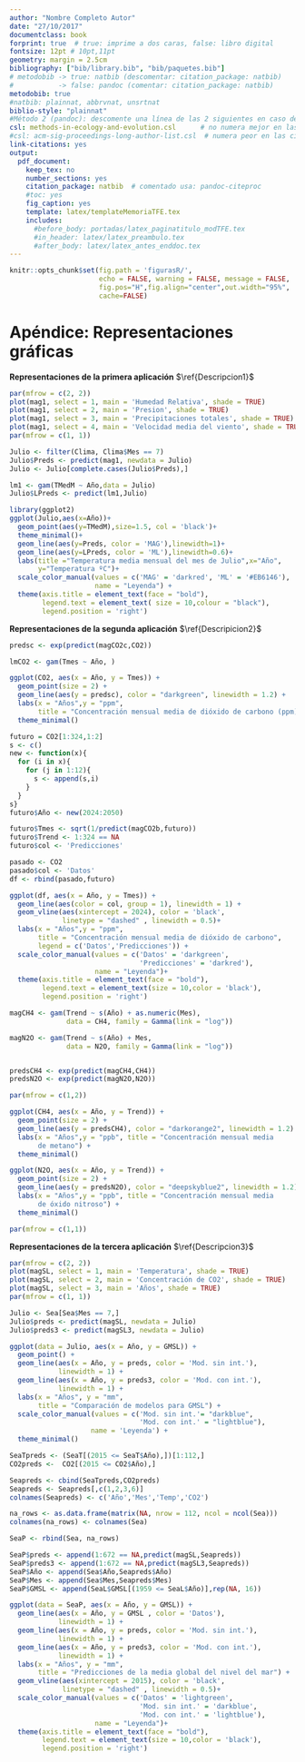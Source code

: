 ```yaml
---
author: "Nombre Completo Autor"
date: "27/10/2017"
documentclass: book
forprint: true  # true: imprime a dos caras, false: libro digital
fontsize: 12pt # 10pt,11pt
geometry: margin = 2.5cm 
bibliography: ["bib/library.bib", "bib/paquetes.bib"]
# metodobib -> true: natbib (descomentar: citation_package: natbib) 
#           -> false: pandoc (comentar: citation_package: natbib)
metodobib: true
#natbib: plainnat, abbrvnat, unsrtnat
biblio-style: "plainnat"
#Método 2 (pandoc): descomente una línea de las 2 siguientes en caso de usarlo
csl: methods-in-ecology-and-evolution.csl      # no numera mejor en las citas
#csl: acm-sig-proceedings-long-author-list.csl  # numera peor en las citas
link-citations: yes
output: 
  pdf_document:
    keep_tex: no
    number_sections: yes
    citation_package: natbib  # comentado usa: pandoc-citeproc
    #toc: yes
    fig_caption: yes
    template: latex/templateMemoriaTFE.tex
    includes:
      #before_body: portadas/latex_paginatitulo_modTFE.tex
      #in_header: latex/latex_preambulo.tex
      #after_body: latex/latex_antes_enddoc.tex
---
```




```r
knitr::opts_chunk$set(fig.path = 'figurasR/',
                      echo = FALSE, warning = FALSE, message = FALSE,
                      fig.pos="H",fig.align="center",out.width="95%",
                      cache=FALSE)

```


<!-- \setcounter{chapter}{2} -->
<!-- \setcounter{chapter}{2} escribir 2 para capítulo 3  -->
<!-- \pagenumbering{arabic} -->


\ifdefined\ifprincipal
\else
\setlength{\parindent}{1em}
\pagestyle{fancy}
\setcounter{tocdepth}{4}
\tableofcontents
<!-- \nocite{*} -->
\fi

\ifdefined\ifdoblecara
\fancyhead{}{}
\fancyhead[LE,RO]{\scriptsize\rightmark}
\fancyfoot[LO,RE]{\scriptsize\slshape \leftmark}
\fancyfoot[C]{}
\fancyfoot[LE,RO]{\footnotesize\thepage}
\else
\fancyhead{}{}
\fancyhead[RO]{\scriptsize\rightmark}
\fancyfoot[LO]{\scriptsize\slshape \leftmark}
\fancyfoot[C]{}
\fancyfoot[RO]{\footnotesize\thepage}
\fi
\renewcommand{\headrulewidth}{0.4pt}
\renewcommand{\footrulewidth}{0.4pt}

# Apéndice: Representaciones gráficas {#Apendice2}

**Representaciones de la primera aplicación** $\ref{Descripcion1}$


```r
par(mfrow = c(2, 2))
plot(mag1, select = 1, main = 'Humedad Relativa', shade = TRUE)
plot(mag1, select = 2, main = 'Presion', shade = TRUE)
plot(mag1, select = 3, main = 'Precipitaciones totales', shade = TRUE)
plot(mag1, select = 4, main = 'Velocidad media del viento', shade = TRUE)
par(mfrow = c(1, 1))
```

```r
Julio <- filter(Clima, Clima$Mes == 7)
Julio$Preds <- predict(mag1, newdata = Julio)
Julio <- Julio[complete.cases(Julio$Preds),]

lm1 <- gam(TMedM ~ Año,data = Julio)
Julio$LPreds <- predict(lm1,Julio)

library(ggplot2)
ggplot(Julio,aes(x=Año))+
  geom_point(aes(y=TMedM),size=1.5, col = 'black')+
  theme_minimal()+
  geom_line(aes(y=Preds, color = 'MAG'),linewidth=1)+
  geom_line(aes(y=LPreds, color = 'ML'),linewidth=0.6)+
  labs(title ="Temperatura media mensual del mes de Julio",x="Año",
       y="Temperatura ºC")+
  scale_color_manual(values = c('MAG' = 'darkred', 'ML' = '#EB6146'),
                     name = "Leyenda") + 
  theme(axis.title = element_text(face = "bold"),
        legend.text = element_text( size = 10,colour = "black"),
        legend.position = 'right')
```

**Representaciones de la segunda aplicación** $\ref{Descripicion2}$

```r
predsc <- exp(predict(magCO2c,CO2))

lmCO2 <- gam(Tmes ~ Año, )

ggplot(CO2, aes(x = Año, y = Tmes)) +
  geom_point(size = 2) + 
  geom_line(aes(y = predsc), color = "darkgreen", linewidth = 1.2) + 
  labs(x = "Años",y = "ppm",
       title = "Concentración mensual media de dióxido de carbono (ppm)") +
  theme_minimal()

```

```r

futuro = CO2[1:324,1:2]
s <- c()
new <- function(x){
  for (i in x){
    for (j in 1:12){
      s <- append(s,i)
    }
  }
s}
futuro$Año <- new(2024:2050)

futuro$Tmes <- sqrt(1/predict(magCO2b,futuro))
futuro$Trend <- 1:324 == NA
futuro$col <- 'Predicciones' 

pasado <- CO2
pasado$col <- 'Datos'
df <- rbind(pasado,futuro)

ggplot(df, aes(x = Año, y = Tmes)) +
  geom_line(aes(color = col, group = 1), linewidth = 1) +
  geom_vline(aes(xintercept = 2024), color = 'black',
             linetype = "dashed" , linewidth = 0.5)+
  labs(x = "Años",y = "ppm", 
       title = "Concentración mensual media de dióxido de carbono",
       legend = c('Datos','Predicciones')) +
  scale_color_manual(values = c('Datos' = 'darkgreen',
                                'Predicciones' = 'darkred'),
                     name = "Leyenda")+
  theme(axis.title = element_text(face = "bold"),
        legend.text = element_text(size = 10,color = 'black'),
        legend.position = 'right')
```


```r
magCH4 <- gam(Trend ~ s(Año) + as.numeric(Mes), 
              data = CH4, family = Gamma(link = "log"))

magN2O <- gam(Trend ~ s(Año) + Mes, 
              data = N2O, family = Gamma(link = "log"))


predsCH4 <- exp(predict(magCH4,CH4))
predsN2O <- exp(predict(magN2O,N2O))

par(mfrow = c(1,2))

ggplot(CH4, aes(x = Año, y = Trend)) +
  geom_point(size = 2) + 
  geom_line(aes(y = predsCH4), color = "darkorange2", linewidth = 1.2) + 
  labs(x = "Años",y = "ppb", title = "Concentración mensual media
       de metano") +
  theme_minimal()

ggplot(N2O, aes(x = Año, y = Trend)) +
  geom_point(size = 2) + 
  geom_line(aes(y = predsN2O), color = "deepskyblue2", linewidth = 1.2) + 
  labs(x = "Años",y = "ppb", title = "Concentración mensual media
       de óxido nitroso") +
  theme_minimal()

par(mfrow = c(1,1))

```


**Representaciones de la tercera aplicación** $\ref{Descripcion3}$


```r
par(mfrow = c(2, 2))
plot(magSL, select = 1, main = 'Temperatura', shade = TRUE)
plot(magSL, select = 2, main = 'Concentración de CO2', shade = TRUE)
plot(magSL, select = 3, main = 'Años', shade = TRUE)
par(mfrow = c(1, 1))
```

```r
Julio <- Sea[Sea$Mes == 7,]
Julio$preds <- predict(magSL, newdata = Julio)
Julio$preds3 <- predict(magSL3, newdata = Julio)

ggplot(data = Julio, aes(x = Año, y = GMSL)) +
  geom_point() +
  geom_line(aes(x = Año, y = preds, color = 'Mod. sin int.'),
            linewidth = 1) +
  geom_line(aes(x = Año, y = preds3, color = 'Mod. con int.'),
            linewidth = 1) +
  labs(x = "Años", y = "mm", 
       title = "Comparación de modelos para GMSL") +
  scale_color_manual(values = c('Mod. sin int.'= "darkblue",
                                'Mod. con int.' = "lightblue"),
                    name = 'Leyenda') +
  theme_minimal()

```

```r

SeaTpreds <- (SeaT[(2015 <= SeaT$Año),])[1:112,]
CO2preds <-  CO2[(2015 <= CO2$Año),]

Seapreds <- cbind(SeaTpreds,CO2preds)
Seapreds <- Seapreds[,c(1,2,3,6)]
colnames(Seapreds) <- c('Año','Mes','Temp','CO2')

na_rows <- as.data.frame(matrix(NA, nrow = 112, ncol = ncol(Sea)))
colnames(na_rows) <- colnames(Sea)

SeaP <- rbind(Sea, na_rows)

SeaP$preds <- append(1:672 == NA,predict(magSL,Seapreds))
SeaP$preds3 <- append(1:672 == NA,predict(magSL3,Seapreds))
SeaP$Año <- append(Sea$Año,Seapreds$Año) 
SeaP$Mes <- append(Sea$Mes,Seapreds$Mes) 
SeaP$GMSL <- append(SeaL$GMSL[(1959 <= SeaL$Año)],rep(NA, 16))

ggplot(data = SeaP, aes(x = Año, y = GMSL)) +
  geom_line(aes(x = Año, y = GMSL , color = 'Datos'),
            linewidth = 1) + 
  geom_line(aes(x = Año, y = preds, color = 'Mod. sin int.'),
            linewidth = 1) +
  geom_line(aes(x = Año, y = preds3, color = 'Mod. con int.'), 
            linewidth = 1) +
  labs(x = "Años", y = "mm",
       title = "Predicciones de la media global del nivel del mar") +
  geom_vline(aes(xintercept = 2015), color = 'black',
             linetype = "dashed" , linewidth = 0.5)+
  scale_color_manual(values = c('Datos' = 'lightgreen', 
                                'Mod. sin int.' = 'darkblue',
                                'Mod. con int.' = 'lightblue'), 
                     name = "Leyenda")+
  theme(axis.title = element_text(face = "bold"),
        legend.text = element_text(size = 10,color = 'black'),
        legend.position = 'right')

```